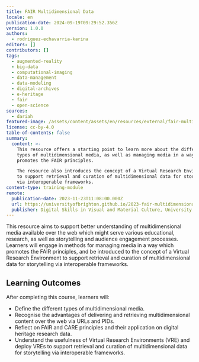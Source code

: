 ```yaml
---
title: FAIR Multidimensional Data
locale: en
publication-date: 2024-09-19T09:29:52.356Z
version: 1.0.0
authors:
  - rodriguez-echavarria-karina
editors: []
contributors: []
tags:
  - augmented-reality
  - big-data
  - computational-imaging
  - data-management
  - data-modeling
  - digital-archives
  - e-heritage
  - fair
  - open-science
sources:
  - dariah
featured-image: /assets/content/assets/en/resources/external/fair-multidimensional-data/featured-image.png
license: cc-by-4.0
table-of-contents: false
summary:
  content: >-
    This resource offers a starting point to learn more about the different
    types of multidimensional media, as well as managing media in a way which
    promotes the FAIR principles.

    The resource also introduces the concept of a Virtual Research Environment
    to support retrieval and curation of multidimensional data for storytelling
    via interoperable frameworks.
content-type: training-module
remote:
  publication-date: 2023-11-23T11:08:00.000Z
  url: https://universityofbrighton.github.io/2023-fair-multidimensional-media/
  publisher: Digital Skills in Visual and Material Culture, University of Brighton
---
```

This resource aims to support better understanding of multidimensional media available over the web which might serve various educational, research, as well as storytelling and audience engagement processes.  Learners will engage in methods for managing media in a way which promotes the FAIR principles, and be introduced to the concept of a Virtual Research Environment to support retrieval and curation of multidimensional data for storytelling via interoperable frameworks.

## **Learning Outcomes**

After completing this course, learners will:

* Define the different types of multidimensional media.
* Recognise the advantages of delivering and retrieving multidimensional content over the web via URLs and PIDs.
* Reflect on FAIR and CARE principles and their application on digital heritage research data.
* Understand the usefulness of Virtual Research Environments (VRE) and deploy VREs to support retrieval and curation of multidimensional data for storytelling via interoperable frameworks.

<ExternalResource title="Interested in learning more?" subtitle="Check out the tutorial FAIR Multidimensional Data" url="https://universityofbrighton.github.io/2023-fair-multidimensional-media/" />
